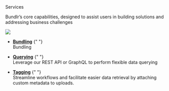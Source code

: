 
<div className="py-20">
<Heading level={1}  className="mb-4">Services</Heading>

<p>
	Bundlr’s core capabilities, designed to assist users in building solutions and
	addressing business challenges
</p>

</div>

<img
	src="https://bundlr.network/new/assets/home/data-donuts.webp"
	className="absolute mt-20 top-10 hidden xl:flex right-10 w-[300px]"
/>

-   [**Bundling**](/overview/services/bundling)
    {" "}<br/>Bundling

-   [**Querying**](/overview/services/querying)
    {" "}<br/>Leverage our REST API or GraphQL to perform flexible data querying

-   [**Tagging**](/overview/services/tagging)
    {" "}<br/>Streamline workflows and facilitate easier data retrieval by attaching custom metadata to uploads.
